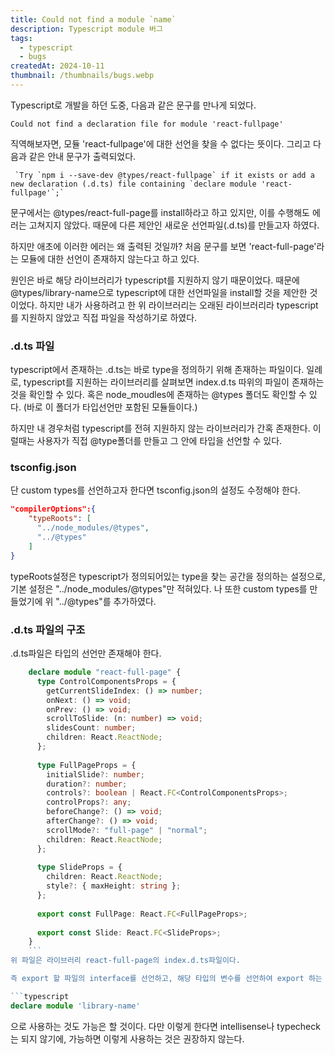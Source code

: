 ```yaml
---
title: Could not find a module `name`
description: Typescript module 버그
tags:
  - typescript
  - bugs
createdAt: 2024-10-11
thumbnail: /thumbnails/bugs.webp
---
```


Typescript로 개발을 하던 도중, 다음과 같은 문구를 만나게 되었다.

```node
Could not find a declaration file for module 'react-fullpage'
```

직역해보자면, 모듈 'react-fullpage'에 대한 선언을 찾을 수 없다는 뜻이다. 그리고 다음과 같은 안내 문구가 출력되었다.

```node
 `Try `npm i --save-dev @types/react-fullpage` if it exists or add a new declaration (.d.ts) file containing `declare module 'react-fullpage'`;`
```
문구에서는 @types/react-full-page를 install하라고 하고 있지만, 이를 수행해도 에러는 고쳐지지 않았다. 때문에 다른 제안인 새로운 선언파일(.d.ts)를 만들고자 하였다. 

하지만 애초에 이러한 에러는 왜 출력된 것일까? 처음 문구를 보면 'react-full-page'라는 모듈에 대한 선언이 존재하지 않는다고 하고 있다. 

원인은 바로 해당 라이브러리가 typescript를 지원하지 않기 때문이었다. 때문에 @types/library-name으로 typescript에 대한 선언파일을 install할 것을 제안한 것이었다. 하지만 내가 사용하려고 한 위 라이브러리는 오래된 라이브러리라 typescript를 지원하지 않았고 직접 파일을 작성하기로 하였다.


### .d.ts 파일

typescript에서 존재하는 .d.ts는 바로 type을 정의하기 위해 존재하는 파일이다. 일례로, typescript를 지원하는 라이브러리를 살펴보면 index.d.ts 따위의 파일이 존재하는 것을 확인할 수 있다. 혹은 node_moudles에 존재하는 @types 폴더도 확인할 수 있다. (바로 이 폴더가 타입선언만 포함된 모듈들이다.)

하지만 내 경우처럼 typescript를 전혀 지원하지 않는 라이브러리가 간혹 존재한다. 이럴때는 사용자가 직접 @type폴더를 만들고 그 안에 타입을 선언할 수 있다. 

### tsconfig.json
단 custom types를 선언하고자 한다면 tsconfig.json의 설정도 수정해야 한다.

```json
"compilerOptions":{
	"typeRoots": [
      "../node_modules/@types",
      "../@types"
    ]
}
```
typeRoots설정은 typescript가 정의되어있는 type을 찾는 공간을 정의하는 설정으로, 기본 설정은 "../node_modules/@types"만 적혀있다. 나 또한 custom types를 만들었기에 위 "../@types"를 추가하였다. 
### .d.ts 파일의 구조

.d.ts파일은 타입의 선언만 존재해야 한다. 

```typescript
    declare module "react-full-page" {
      type ControlComponentsProps = {
        getCurrentSlideIndex: () => number;
        onNext: () => void;
        onPrev: () => void;
        scrollToSlide: (n: number) => void;
        slidesCount: number;
        children: React.ReactNode;
      };
    
      type FullPageProps = {
        initialSlide?: number;
        duration?: number;
        controls?: boolean | React.FC<ControlComponentsProps>;
        controlProps?: any;
        beforeChange?: () => void;
        afterChange?: () => void;
        scrollMode?: "full-page" | "normal";
        children: React.ReactNode;
      };
    
      type SlideProps = {
        children: React.ReactNode;
        style?: { maxHeight: string };
      };
    
      export const FullPage: React.FC<FullPageProps>;
    
      export const Slide: React.FC<SlideProps>;
    }
    ```
위 파일은 라이브러리 react-full-page의 index.d.ts파일이다. 

즉 export 할 파일의 interface를 선언하고, 해당 타입의 변수를 선언하여 export 하는 방식이다. 물론 모듈의 모든 내용을 선언할 필요는 없고, 본인이 쓰고자 하는 부분만 쓰는것도 가능하다. 혹은 아예 이러한 선언을 하지 않고 

```typescript
declare module 'library-name'
```
으로 사용하는 것도 가능은 할 것이다. 다만 이렇게 한다면 intellisense나 typecheck는 되지 않기에, 가능하면 이렇게 사용하는 것은 권장하지 않는다.

